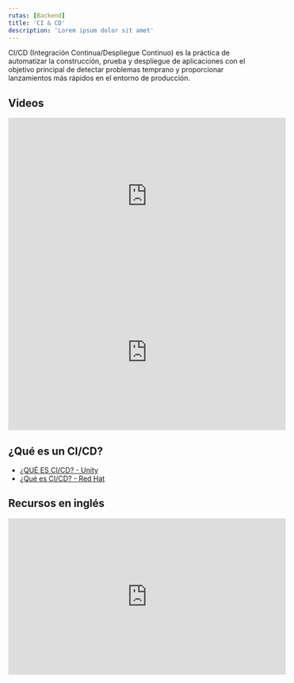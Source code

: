 ```yaml
---
rutas: [Backend]
title: 'CI & CD'
description: 'Lorem ipsum dolor sit amet'
---
```


CI/CD (Integración Continua/Despliegue Continuo) es la práctica de automatizar la construcción, prueba y despliegue de aplicaciones con el objetivo principal de detectar problemas temprano y proporcionar lanzamientos más rápidos en el entorno de producción.

## Videos

<iframe width="560" height="315" src="https://www.youtube.com/embed/xm1psJEFFIY?si=4agHcvZvFA_eidtU" title="YouTube video player" frameborder="0" allow="accelerometer; autoplay; clipboard-write; encrypted-media; gyroscope; picture-in-picture; web-share" allowfullscreen></iframe>

<iframe width="560" height="315" src="https://www.youtube.com/embed/Rs3SBnED5QY?si=a6NxBiU2ABS4iLvP" title="YouTube video player" frameborder="0" allow="accelerometer; autoplay; clipboard-write; encrypted-media; gyroscope; picture-in-picture; web-share" allowfullscreen></iframe>

## ¿Qué es un CI/CD?

* [¿QUÉ ES CI/CD? - Unity](https://unity.com/es/solutions/what-is-ci-cd#:~:text=¿Qué%20es%20CI%2FCD%3F,la%20entrega%20continua%20de%20código.)
* [¿Qué es CI/CD? - Red Hat](https://www.redhat.com/es/topics/devops/what-is-ci-cd)


## Recursos en inglés 

<Subtitles />

<iframe width="560" height="315" src="https://www.youtube.com/embed/scEDHsr3APg?si=zn_WwEKnbn9yuweY" title="YouTube video player" frameborder="0" allow="accelerometer; autoplay; clipboard-write; encrypted-media; gyroscope; picture-in-picture; web-share" allowfullscreen></iframe>


